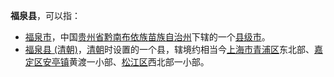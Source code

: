 '''福泉县'''，可以指：
* [[福泉市|福泉市]]，中国[[贵州省|贵州省]][[黔南布依族苗族自治州|黔南布依族苗族自治州]]下辖的一个[[县级市|县级市]]。
* [[福泉县_(清朝)|福泉县 (清朝)]]，[[清朝|清朝]]时设置的一个县，辖境约相当今[[上海市|上海市]][[青浦区|青浦区]]东北部、[[嘉定区|嘉定区]][[安亭镇|安亭镇]]黄渡一小部、[[松江区|松江区]]西北部一小部。

{{Disambig|H|Cat=三字中国县名消歧义}}